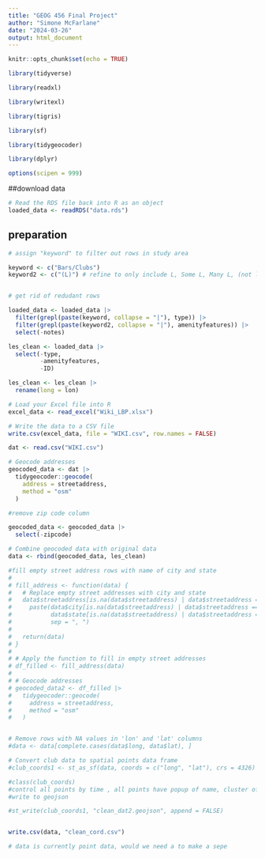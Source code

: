 ```yaml
---
title: "GEOG 456 Final Project"
author: "Simone McFarlane"
date: "2024-03-26"
output: html_document
---
```


```r
knitr::opts_chunk$set(echo = TRUE)
```

```r

library(tidyverse)

library(readxl)

library(writexl)

library(tigris)

library(sf)

library(tidygeocoder)

library(dplyr)

options(scipen = 999)
```


##download data

```r

# Read the RDS file back into R as an object
loaded_data <- readRDS("data.rds")

```



## preparation

```r


# assign "keyword" to filter out rows in study area

keyword <- c("Bars/Clubs")
keyword2 <- c("(L)") # refine to only include L, Some L, Many L, (not liquor or disco only places)


# get rid of redudant rows

loaded_data <- loaded_data |>
  filter(grepl(paste(keyword, collapse = "|"), type)) |>
  filter(grepl(paste(keyword2, collapse = "|"), amenityfeatures)) |>
  select(-notes)

les_clean <- loaded_data |>
  select(-type, 
         -amenityfeatures, 
         -ID)

les_clean <- les_clean |>
  rename(long = lon)

# Load your Excel file into R
excel_data <- read_excel("Wiki_LBP.xlsx")

# Write the data to a CSV file
write.csv(excel_data, file = "WIKI.csv", row.names = FALSE)

dat <- read.csv("WIKI.csv")

# Geocode addresses
geocoded_data <- dat |>
  tidygeocoder::geocode(
    address = streetaddress,
    method = "osm"
  )

#remove zip code column 

geocoded_data <- geocoded_data |>
  select(-zipcode)

# Combine geocoded data with original data
data <- rbind(geocoded_data, les_clean)

#fill empty street address rows with name of city and state
# 
# fill_address <- function(data) {
#   # Replace empty street addresses with city and state
#   data$streetaddress[is.na(data$streetaddress) | data$streetaddress == ""] <- 
#     paste(data$city[is.na(data$streetaddress) | data$streetaddress == ""], 
#           data$state[is.na(data$streetaddress) | data$streetaddress == ""], 
#           sep = ", ")
#   
#   return(data)
# }
# 
# # Apply the function to fill in empty street addresses
# df_filled <- fill_address(data)
# 
# # Geocode addresses
# geocoded_data2 <- df_filled |>
#   tidygeocoder::geocode(
#     address = streetaddress,
#     method = "osm"
#   )


# Remove rows with NA values in 'lon' and 'lat' columns
#data <- data[complete.cases(data$long, data$lat), ]

# Convert club data to spatial points data frame
#club_coords1 <- st_as_sf(data, coords = c("long", "lat"), crs = 4326)

#class(club_coords)
#control all points by time , all points have popup of name, cluster of heatmap with lesbian flag colors, thursday
#write to geojson

#st_write(club_coords1, "clean_dat2.geojson", append = FALSE)


write.csv(data, "clean_cord.csv")

# data is currently point data, would we need a to make a sepe


```

